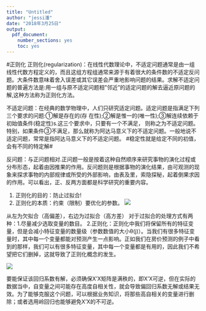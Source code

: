 ---
title: "Untitled"
author: "jessi潘"
date: "2018年3月25日"
output: 
  pdf_document: 
    number_sections: yes
    toc: yes
---
#正则化
正则化(regularization)：在线性代数理论中，不适定问题通常是由一组线性代数方程定义的，而且这组方程组通常来源于有着很大的条件数的不适定反问题。大条件数意味着舍入误差或其它误差会严重地影响问题的结果。求解不适定问题的普遍方法是:用一组与原不适定问题相"邻近"的适定问题的解去逼近原问题的解,这种方法称为正则化方法。

不适定问题：在经典的数学物理中，人们只研究适定问题。适定问题是指满足下列三个要求的问题:①解是存在的(存 在性);②解是惟一的(唯一性);③解连续依赖于初始值条件(稳定性)s.这三个要求中，只要有一个不满足， 则称之为不适定问题。特别，如果条件③不满足，那么就称为阿达马意义下的不适定问题。一般地说不适定问题，常常是指阿达马意义下的不适定问题。
#稳定性就是给定不同的初值，会有不同的特定解#

反问题：与正问题相对.正问题一般是按着这种自然顺序来研究事物的演化过程或分布形态，起着由因推果的作用。反问题则是根据事物的演化结果，由可观测的现象来探求事物的内部规律或所受的外部影响，由表及里，索隐探秘，起着倒果求因的作用。可以看出，正、反两方面都是科学研究的重要内容。

1. 正则化的目的：防止过拟合!
2. 正则化的本质：约束（限制）要优化的参数。
![](http://i2.tiimg.com/611786/bfb7acc8566946b1.png)


从左为欠拟合（高偏差），右边为过拟合（高方差）
对于过拟合的处理方式有两种：1.尽量减少选取变量的数目。
                2.正则化：正则化中我们将保留所有的特征变量，但是会减小特征变量的数量级（参数数值的大小θ(j)）。当我们有很多特征变量时，其中每一个变量都能对预测产生一点影响。正如我们在房价预测的例子中看到的那样，我们可以有很多特征变量，其中每一个变量都是有用的，因此我们不希望把它们删掉，这就导致了正则化概念的发生。

![](http://i2.tiimg.com/611786/7e2dbe8176ff7b2f.png)

要能保证该回归系数有解，必须确保X’X矩阵是满秩的，即X’X可逆，但在实际的数据当中，自变量之间可能存在高度自相关性，就会导致偏回归系数无解或结果无效。为了能够克服这个问题，可以根据业务知识，将那些高自相关的变量进行删除；或者选用岭回归也能够避免X’X的不可逆。